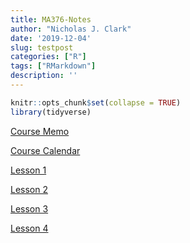 ```yaml
---
title: MA376-Notes
author: "Nicholas J. Clark"
date: '2019-12-04'
slug: testpost
categories: ["R"]
tags: ["RMarkdown"]
description: ''
---
```



```r
knitr::opts_chunk$set(collapse = TRUE)
library(tidyverse)
```


[Course Memo](https://gallant-ritchie-afafb4.netlify.com/files/CourseNotes/Instructional Memorandum Ma376 20-2 Draft.pdf)

[Course Calendar](https://gallant-ritchie-afafb4.netlify.com/files/CourseNotes/MA376 Syllabus 20-2.pdf)

[Lesson 1](https://gallant-ritchie-afafb4.netlify.com/files/CourseNotes/Lsn_1.pdf)

[Lesson 2](https://gallant-ritchie-afafb4.netlify.com/files/CourseNotes/Lsn_2_376.pdf)

[Lesson 3](https://gallant-ritchie-afafb4.netlify.com/files/CourseNotes/Lsn_3.pdf)

[Lesson 4](https://gallant-ritchie-afafb4.netlify.com/files/CourseNotes/Lsn_4.pdf)